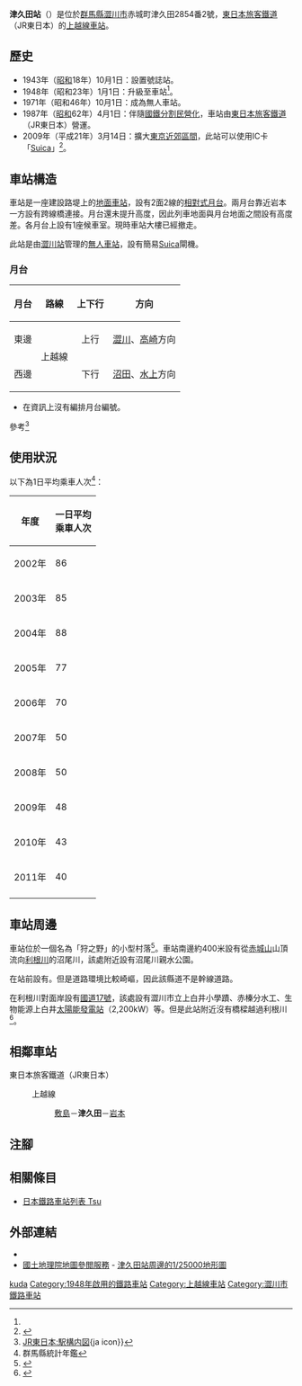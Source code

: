{{NoteTA
|T=zh-hans:津久田站;zh-hk:津久田站;zh-tw:津久田車站;
|1=zh-hans:津久田站;zh-hk:津久田站;zh-tw:津久田車站;
}}
{{Infobox station
|公司色 = green
|站名 = 津久田
|圖片 = TsukudaSt.jpg
|圖片說明 = 從跨線橋望向月台
|日文原名 = 津久田
|平假名 = つくだ
|羅馬拼音 = Tsukuda
|副站名 = 
|電報略號 = ツク←ツクタ
|所在地 = {{JPN}}[[群馬縣|群馬縣]][[澀川市|澀川市]]赤城町津久田2854番2號
|座標 = {{coord|36|33|39.67|N|139|2|33.86|E|type:railwaystation_region:JP-24|display=inline,title}}
|車站構造 = [[地面車站|地面車站]]（路堤上）
|月台配置 = 2面2線
|啟用年月日 = 1948年（[[昭和|昭和]]23年）1月1日<ref name="kanpo1947">[{{NDLDC|2962810/8}} 「運輸省告示第340号」『官報』1947年12月24日]（國立國會圖書館數碼化收藏）</ref>
|廢站年月日 = 
|乘客人數 = 40
|上下車人次 = 
|統計年度 = 2011
|轉車 = 
|全寬備註 = [[無人車站|無人車站]]
|adjacent = {{Adjacent stations|system=東日本旅客鐵道東京近郊路線|line=上越線|left=敷島|right=岩本|note-left=3.0km|note-mid=距離[[高崎站_(日本)|高崎]]30.5km|note-right=5.8km}}
}}
'''津久田站'''（{{jpn|j=津久田駅|hg=つくだえき|rm=Tsukuda eki|f=y}}）是位於[[群馬縣|群馬縣]][[澀川市|澀川市]]赤城町津久田2854番2號，[[東日本旅客鐵道|東日本旅客鐵道]]（JR東日本）的[[上越線|上越線]][[鐵路車站|車站]]。

== 歷史 ==
* 1943年（[[昭和|昭和]]18年）10月1日：設置號誌站。
* 1948年（昭和23年）1月1日：升級至車站<ref name="kanpo1947"/>。
* 1971年（昭和46年）10月1日：成為無人車站。
* 1987年（[[昭和|昭和]]62年）4月1日：伴隨[[國鐵分割民營化|國鐵分割民營化]]，車站由[[東日本旅客鐵道|東日本旅客鐵道]]（JR東日本）營運。
* 2009年（平成21年）3月14日：擴大[[大都市近郊區間_(JR)#東京近郊區間|東京近郊區間]]，此站可以使用IC卡「[[Suica|Suica]]」<ref>{{Cite press release|url=https://www.jreast.co.jp/press/2008/20081218.pdf|title=Suicaをご利用いただけるエリアが広がります。|format=PDF|publisher=東日本旅客鉄道|date=2008-12-22|accessdate=2020-05-25|archiveurl=https://web.archive.org/web/20200524150337/https://www.jreast.co.jp/press/2008/20081218.pdf|archivedate=2020-05-25|language=ja}}</ref>。

== 車站構造 ==
車站是一座建設路堤上的[[地面車站|地面車站]]，設有2面2線的[[相對式月台|相對式月台]]。兩月台靠近岩本一方設有跨線橋連接。月台還未提升高度，因此列車地面與月台地面之間設有高度差。各月台上設有1座候車室。現時車站大樓已經撤走。

此站是由[[澀川站|澀川站]]管理的[[無人車站|無人車站]]，設有簡易[[Suica|Suica]]閘機。

=== 月台 ===
{| rules="rows" class="wikitable"
!月台!!路線!!上下行!!方向
|-
!東邊
|rowspan="2"|{{Color|#00b3e6|■}}上越線
|style="text-align:center"|上行
|[[澀川站|澀川]]、[[高崎站_(日本)|高崎]]方向
|-
!西邊
|style="text-align:center"|下行
|[[沼田站|沼田]]、[[水上車站_(日本)|水上]]方向
|}
* 在資訊上沒有編排月台編號。
參考<ref>[https://www.jreast.co.jp/estation/stations/1007.html JR東日本:駅構内図]{ja icon}}</ref>

== 使用狀況 ==
以下為1日平均乘車人次<ref>群馬縣統計年鑑</ref>：
{| class="wikitable" style="text-align:right;"
|-
! 年度 !! 一日平均<br/>乘車人次
|-
| 2002年 || 86
|-
| 2003年 || 85
|-
| 2004年 || 88
|-
| 2005年 || 77
|-
| 2006年 || 70
|-
| 2007年 || 50
|-
| 2008年 || 50
|-
| 2009年 || 48
|-
| 2010年 || 43
|-
| 2011年 || 40
|-
|}

== 車站周邊 ==
車站位於一個名為「狩之野」的小型村落<ref>{{Cite web |url=http://maps.gsi.go.jp/?z=16&ll=35.99989,138.75#15/36.561135/139.042883/&base=std&ls=std&disp=1&vs=c1j0l0u0f0 |title=地理院地図 |publisher=[[國土地理院|國土地理院]] |accessdate=2016-11-03 |language=ja |archive-date=2021-01-22 |archive-url=https://web.archive.org/web/20210122062408/http://maps.gsi.go.jp/?z=16&ll=35.99989,138.75#15/36.561135/139.042883/&base=std&ls=std&disp=1&vs=c1j0l0u0f0 |dead-url=no }}</ref>。車站南邊約400米設有從[[赤城山|赤城山]]山頂流向[[利根川|利根川]]的沼尾川，該處附近設有沼尾川親水公園。

在站前設有{{Translink|ja|群馬県道151号津久田停車場前橋線|群馬縣道151號津久田停車場前橋線}}。但是道路環境比較崎嶇，因此該縣道不是幹線道路。

在利根川對面岸設有[[國道17號_(日本)|國道17號]]，該處設有澀川市立上白井小學蹟、{{Translink|ja|群馬用水}}赤榛分水工、生物能源上白井[[太陽能光電|太陽能發電站]]（2,200kW）等。但是此站附近沒有橋樑越過利根川<ref>{{Cite web |url=https://goo.gl/maps/ecWQrZL8hNN2 |title=Google地圖津久田站|publisher=[[Google|Google]] |accessdate=2016-11-03 |language=ja}}</ref>。

== 相鄰車站 ==
; 東日本旅客鐵道（JR東日本）
: {{Color|#00b3e6|■}}上越線
:: [[敷島站|敷島]]－'''津久田'''－[[岩本站|岩本]]

== 注腳 ==
{{Reflist}}
== 相關條目 ==
{{commonscat|Tsukuda Station (Gunma)}}
* [[日本鐵路車站列表_Tsu|日本鐵路車站列表 Tsu]]
== 外部連結 ==
* {{外部連結/JR東日本車站|filename=1007|name=津久田}}
* [https://maps.gsi.go.jp/ 國土地理院地圖參閲服務] {{Wayback|url=https://maps.gsi.go.jp/ |date=20200306071317 }} - [http://watchizu.gsi.go.jp/watchizu.aspx?latitude=36.56100833&longitude=139.0428361 津久田站周邊的1/25000地形圖] {{Wayback|url=http://watchizu.gsi.go.jp/watchizu.aspx?latitude=36.56100833&longitude=139.0428361 |date=20070929134439 }}{{ja icon}}
{{上越線}}
{{DEFAULTSORT:Tsukuda}}
[[Category:日本鐵路車站_Tsu|kuda]]
[[Category:1948年啟用的鐵路車站|Category:1948年啟用的鐵路車站]]
[[Category:上越線車站|Category:上越線車站]]
[[Category:澀川市鐵路車站|Category:澀川市鐵路車站]]